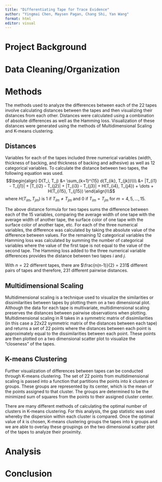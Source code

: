 ```yaml
---
title: "Differentiating Tape for Trace Evidence"
author: "Yingmai Chen, Maysen Pagan, Chang Shi, Yan Wang"
format: html
editor: visual
---
```


# Project Background

# Data Cleaning/Organization

# Methods

The methods used to analyze the differences between each of the 22 tapes involve calculating distances between the tapes and then visualizing their distances from each other. Distances were calculated using a combination of absolute differences as well as the Hamming loss. Visualization of these distances were generated using the methods of Multidimensional Scaling and K-means clustering.

## Distances

Variables for each of the tapes included three numerical variables (width, thickness of backing, and thickness of backing and adhesive) as well as 12 categorical variables. To calculate the distance between two tapes, the following equation was used. $$\begin{align} D(T_i, T_j) &= \sum_{k=1}^{15} d(T_{ik}, T_{jk})\\\\ &= |T_{i1} - T_{j1}| + |T_{i2} - T_{j2}| + |T_{i3} - T_{j3}| + H(T_{i4}, T_{j4}) + \dots + H(T_{i15}, T_{j15}) \end{align}\\$$ where $H(T_{im}, T_{jm})$ is 1 if $T_{im} \neq T_{jm}$ and 0 if $T_{im} = T_{jm}$ for $m = 4, 5,..., 15$.

The above distance formula for two tapes sums the difference between each of the 15 variables, comparing the average width of one tape with the average width of another tape, the surface color of one tape with the surface color of another tape, etc. For each of the three numerical variables, the difference was calculated by taking the absolute value of the difference between values. For the remaining 12 categorical variables the Hamming loss was calculated by summing the number of categorical variables where the value of the first tape is not equal to the value of the second tape. The Hamming loss added to the three numerical variable differences provides the distance between two tapes $i$ and $j$.

With $n=22$ different tapes, there are $\frac{n(n-1)}{2} = 231$ different pairs of tapes and therefore, 231 different pairwise distances.

## Multidimensional Scaling

Multidimensional scaling is a technique used to visualize the similarities or dissimilarities between tapes by plotting them on a two dimensional plot. Although the data for each tape is multivariate, multidimensional scaling preserves the distances between pairwise observations when plotting. Multidimensional scaling in R takes in a symmetric matrix of dissimilarities (in this case a 22x22 symmetric matrix of the distances between each tape) and returns a set of 22 points where the distances between each point is approximately equal to the dissimilarities between each point. These points are then plotted on a two dimensional scatter plot to visualize the "closeness" of the tapes.

## K-means Clustering

Further visualization of differences between tapes can be conducted through K-means clustering. The set of 22 points from multidimensional scaling is passed into a function that partitions the points into $k$ clusters or groups. These groups are represented by its center, which is the mean of the points assigned to that cluster. The groups are determined to be the minimized sum of squares from the points to their assigned cluster center.

There are many different methods of calculating the optimal number of clusters in K-means clustering. For this analysis, the gap statistic was used whereby the dispersion within each cluster is compared. Once the optimal value of $k$ is chosen, K-means clustering groups the tapes into k groups and we are able to overlay these groupings on the two dimensional scatter plot of the tapes to analyze their proximity. 

# Analysis

# Conclusion
